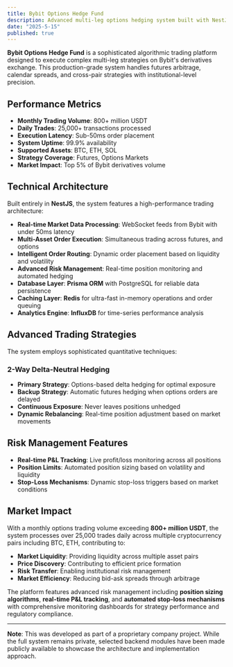 ```yaml
---
title: Bybit Options Hedge Fund
description: Advanced multi-leg options hedging system built with NestJS, WebSocket, Redis, Prisma ORM, and InfluxDB, executing complex strategies on Bybit's derivatives platform. It delivers high-frequency arbitrage and spread trading with sub-millisecond precision across multiple futures contracts and perpetual swaps, processing 800+ million USDT options volume per month.
date: "2025-5-15"
published: true
---
```


**Bybit Options Hedge Fund** is a sophisticated algorithmic trading platform designed to execute complex multi-leg strategies on Bybit's derivatives exchange. This production-grade system handles futures arbitrage, calendar spreads, and cross-pair strategies with institutional-level precision.

## Performance Metrics

- **Monthly Trading Volume**: 800+ million USDT
- **Daily Trades**: 25,000+ transactions processed
- **Execution Latency**: Sub-50ms order placement
- **System Uptime**: 99.9% availability
- **Supported Assets**: BTC, ETH, SOL
- **Strategy Coverage**: Futures, Options Markets
- **Market Impact**: Top 5% of Bybit derivatives volume

## Technical Architecture

Built entirely in **NestJS**, the system features a high-performance trading architecture:

- **Real-time Market Data Processing**: WebSocket feeds from Bybit with under 50ms latency
- **Multi-Asset Order Execution**: Simultaneous trading across futures, and options
- **Intelligent Order Routing**: Dynamic order placement based on liquidity and volatility
- **Advanced Risk Management**: Real-time position monitoring and automated hedging
- **Database Layer**: **Prisma ORM** with PostgreSQL for reliable data persistence
- **Caching Layer**: **Redis** for ultra-fast in-memory operations and order queuing
- **Analytics Engine**: **InfluxDB** for time-series performance analysis

## Advanced Trading Strategies

The system employs sophisticated quantitative techniques:

### **2-Way Delta-Neutral Hedging**
- **Primary Strategy**: Options-based delta hedging for optimal exposure
- **Backup Strategy**: Automatic futures hedging when options orders are delayed
- **Continuous Exposure**: Never leaves positions unhedged
- **Dynamic Rebalancing**: Real-time position adjustment based on market movements


## Risk Management Features

- **Real-time P&L Tracking**: Live profit/loss monitoring across all positions
- **Position Limits**: Automated position sizing based on volatility and liquidity
- **Stop-Loss Mechanisms**: Dynamic stop-loss triggers based on market conditions

## Market Impact

With a monthly options trading volume exceeding **800+ million USDT**, the system processes over 25,000 trades daily across multiple cryptocurrency pairs including BTC, ETH, contributing to:

- **Market Liquidity**: Providing liquidity across multiple asset pairs
- **Price Discovery**: Contributing to efficient price formation
- **Risk Transfer**: Enabling institutional risk management
- **Market Efficiency**: Reducing bid-ask spreads through arbitrage

The platform features advanced risk management including **position sizing algorithms**, **real-time P&L tracking**, and **automated stop-loss mechanisms** with comprehensive monitoring dashboards for strategy performance and regulatory compliance.

---

**Note**: This was developed as part of a proprietary company project. While the full system remains private, selected backend modules have been made publicly available to showcase the architecture and implementation approach.
